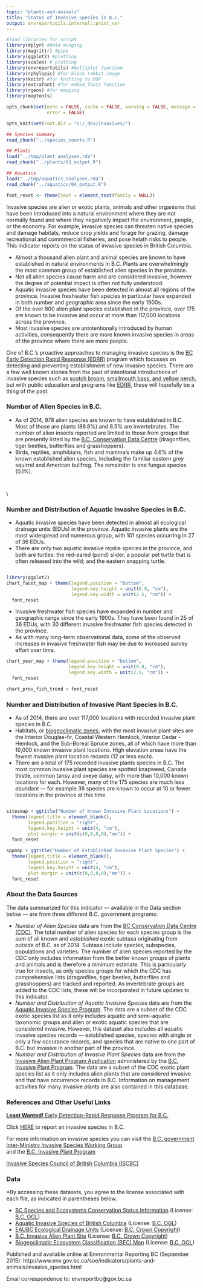 ```yaml
---
topic: "plants-and-animals"
title: "Status of Invasive Species in B.C."
output: envreportutils.internal::print_ver
---
```

<!--
Copyright 2018 Province of British Columbia

Licensed under the Apache License, Version 2.0 (the "License");
you may not use this file except in compliance with the License.
You may obtain a copy of the License at

http://www.apache.org/licenses/LICENSE-2.0

Unless required by applicable law or agreed to in writing, software distributed under the License is distributed on an "AS IS" BASIS,
WITHOUT WARRANTIES OR CONDITIONS OF ANY KIND, either express or implied.
See the License for the specific language governing permissions and limitations under the License.
-->




```r
#load libraries for script
library(dplyr) #data munging
library(magrittr) #pipe
library(ggplot2) #plotting
library(scales) # plotting
library(envreportutils) #multiplot function
library(rphylopic) #for black rabbit image
library(knitr) #for knitting to PDF
library(extrafont) #for embed_fonts function
library(rgeos) #for mapping
library(maptools)

opts_chunk$set(echo = FALSE, cache = FALSE, warning = FALSE, message = FALSE, 
               error = FALSE)

opts_knit$set(root.dir = "c:/_dev/invasives/")

## Species summary
read_chunk("../species_counts.R")

## Plants
load("../tmp/plant_analyses.rda")
read_chunk("../plants/03_output.R")

## Aquatics
load("../tmp/aquatics_analyses.rda")
read_chunk("../aquatics/04_output.R")

font_reset <- theme(text = element_text(family = NULL))

```



Invasive species are alien or exotic plants, animals and other organisms
that have been introduced into a natural environment where they are not
normally found and where they negatively impact the environment, people,
or the economy. For example, invasive species can threaten native species
and damage habitats, reduce crop yields and forage for grazing, damage
recreational and commmercial fisheries, and pose helath risks to people.
This indicator reports on the status of invasive species in British
Columbia.

-   Almost a thousand alien plant and animal species are known to have
    established in natural environments in B.C. Plants are
    overwhelmingly the most common group of established alien species in
    the province.
-   Not all alien species cause harm and are considered invasive,
    however the degree of potential impact is often not fully
    understood.
-   Aquatic invasive species have been detected in almost all regions of
    the province. Invasive freshwater fish species in particular have
    expanded in both number and geographic area since the early 1900s.
-   Of the over 800 alien plant species established in the province,
    over 175 are known to be invasive and occur at more than 117,000
    locations across the province.
-   Most invasive species are unintentionally introduced by human
    activities, consequently there are more known invasive species in
    areas of the province where there are more people.

One of B.C.'s proactive approaches to managing invasive species is the
[BC Early Detection Rapid Response
(EDRR)](https://www.for.gov.bc.ca/hra/invasive-species/edrr.htm) program
which focusses on detecting and preventing establishment of new invasive
species. There are a few well known stories from the past of intentional
introductions of invasive species such as [scotch
broom](http://ojs.library.ubc.ca/index.php/bcstudies/article/viewFile/345/1875),
[smallmouth bass, and yellow
perch](http://ibis.geog.ubc.ca/biodiversity/efauna/AlienSpeciesinBritishColumbiaHistoricalRecords.html#FishFrogs),
but with public education and programs like
[EDRR](https://www.for.gov.bc.ca/hra/invasive-species/edrr.htm), these
will hopefully be a thing of the past.

### Number of Alien Species in B.C.

-   As of 2014, 978 alien species are known to have established in B.C. Most of 
    those are plants (86.8%) and 8.5% are invertebrates. The number of alien 
    insects reported are limited to those from groups that are presently listed 
    by the [B.C. Conservation Data Centre](http://www.env.gov.bc.ca/cdc/) 
    (dragonflies, tiger beetles, butterflies and grasshoppers).
-   Birds, reptiles, amphibians, fish and mammals make up 4.6% of the
    known established alien species, including the familiar eastern grey
    squirrel and American bullfrog. The remainder is one fungus species
    (0.1%).
    
```r
```

```r
```

\\
\begin{center}
\includegraphics{images/squirrel_ds.jpg}\\*
Eastern grey squirrel (\textit{Sciurus carolinensis})\\*
Photo credit: Dominique Sigg
\end{center}
\newpage

### Number and Distribution of Aquatic Invasive Species in B.C.

-   Aquatic invasive species have been detected in almost all ecological
    drainage units (EDUs) in the province. Aquatic invasive plants are
    the most widespread and numerous group, with 101 species occurring
    in 27 of 36 EDUs.
-   There are only two aquatic invasive reptile species in the province,
    and both are turtles: the red-eared (pond) slider, a popular pet
    turtle that is often released into the wild; and the eastern
    snapping turtle.

```r

```


```r
library(ggplot2)
chart_facet_map + theme(legend.position = "bottom", 
                        legend.key.height = unit(0.8, "cm"), 
                        legend.key.width = unit(2.5, "cm")) +
  font_reset
```

\begin{center}
\includegraphics{images/bullfrog_lr.jpg}\\*
American bullfrog (\textit{Lithobates catesbeianus})\\*
Photo credit: Leah Ramsay
\end{center}

-   Invasive freshwater fish species have expanded in number and
    geographic range since the early 1900s. They have been found in 25
    of 36 EDUs, with 30 different invasive freshwater fish species
    detected in the province.
-   As with many long-term observational data, some of the observed
    increases in invasive freshwater fish may be due to increased survey
    effort over time.

```r
chart_year_map + theme(legend.position = "bottom", 
                       legend.key.height = unit(0.8, "cm"), 
                       legend.key.width = unit(2.5, "cm")) +
  font_reset
```


```r
chart_prov_fish_trend + font_reset
```


### Number and Distribution of Invasive Plant Species in B.C.

-   As of 2014, there are over 117,000 locations with recorded invasive
    plant species in B.C.
-   Habitats, or [biogeoclimatic
    zones](https://www.for.gov.bc.ca/hre/becweb/biogeoclimatic%20zones),
    with the most invasive plant sites are the Interior Douglas-fir,
    Coastal Western Hemlock, Interior Cedar - Hemlock, and the
    Sub-Boreal Spruce zones, all of which have more than 10,000 known
    invasive plant locations. High elevation areas have the fewest
    invasive plant location records (12 or less each).
-   There are a total of 175 recorded invasive plants species in B.C.
    The most common invasive plant species are spotted knapweed, Canada
    thistle, common tansy and oxeye daisy, with more than 10,000 known
    locations for each. However, many of the 175 species are much less
    abundant &mdash; for example 36 species are known to occur at 10 or fewer
    locations in the province at this time.

```r
```

```r
sitesmap + ggtitle("Number of Known Invasive Plant Locations") + 
  theme(legend.title = element_blank(), 
        legend.position = "right", 
        legend.key.height = unit(4, "cm"),
        plot.margin = unit(c(0,0,0,0),"mm")) +
  font_reset
  
sppmap + ggtitle("Number of Established Invasive Plant Species") + 
  theme(legend.title = element_blank(), 
        legend.position = "right", 
        legend.key.height = unit(4, "cm"),
        plot.margin = unit(c(0,0,0,0),"mm")) +
  font_reset
```

\begin{center}
\includegraphics[width=76mm]{images/Giant_hogweed_FLNRO_sm.jpg}\\*
Giant hogweed (\textit{Heracleum mantegazzianum})
\end{center}

### About the Data Sources

The data summarized for this indicator &mdash; available in the Data section
below &mdash; are from three different B.C. government programs:

-   *Number of Alien Species* data are from the [BC Conservation Data
    Centre (CDC)](http://www.env.gov.bc.ca/atrisk/toolintro.html).
    The total number of alien species for each species group is the sum
    of all known and *established* exotic subtaxa originating from
    outside of B.C. as of 2014. Subtaxa include species, subspecies, populations
    and varieties. The number of alien species reported by the CDC only includes
    information from the better known groups of plants and animals and is
    therefore a minimum estimate. This is particularly true for insects, as only
    species groups for which the CDC has comprehensive lists (dragonflies, tiger
    beetles, butterflies and grasshoppers) are tracked and reported. As
    invertebrate groups are added to the CDC lists, these will be incorporated
    in future updates to this indicator.
-   *Number and Distribution of Aquatic Invasive Species* data are from
    the [Aquatic Invasive Species
    Program](https://www.for.gov.bc.ca/hra/invasive-species/mussels.htm).
    The data are a subset of the CDC exotic species list as it only
    includes aquatic and semi-aquatic taxonomic groups and alien or
    exotic aquatic species that are considered invasive. However, this
    dataset also includes all aquatic invasive species records &mdash;
    established species, species with single or only a few occurance
    records, and species that are native to one part of B.C. but
    invasive in another part of the province.
-   *Number and Distribution of Invasive Plant Species* data are from
    the [Invasive Alien Plant Program
    Application](https://www.for.gov.bc.ca/hra/Plants/application.htm)
    administered by the [B.C. Invasive Plant
    Program](https://www.for.gov.bc.ca/hra/Plants/index.htm). The data
    are a subset of the CDC exotic plant species list as it only
    includes alien plants that are considered invasive and that have
    occurrence records in B.C. Information on management activities for
    many invasive plants are also contained in this database.

### References and Other Useful Links

[**Least Wanted!** Early Detection-Rapid Response Program for
B.C.](https://www.for.gov.bc.ca/hra/invasive-species/edrr.htm)

Click [HERE](http://www.reportinvasives.ca/) to report an invasive
species in B.C.

For more information on invasive species you can visit the [B.C.
government Inter-Ministry Invasive Species Working
Group](http://www.for.gov.bc.ca/hra/invasive-species/index.htm)\
 and the [B.C. Invasive Plant
Program](http://www.for.gov.bc.ca/hra/Plants/index.htm)

[Invasive Species Council of British Columbia
(ISCBC)](http://www.bcinvasives.ca/)

### Data

\*By accessing these datasets, you agree to the license associated with
each file, as indicated in parentheses below.

-   [BC Species and Ecosystems Conservation Status
    Information](http://catalogue.data.gov.bc.ca/dataset/bc-species-and-ecosystems-conservation-status-information)
    (License: [B.C.
    OGL](http://www.data.gov.bc.ca/local/dbc/docs/license/OGL-vbc2.0.pdf))
-   [Aquatic Invasive Species of British
    Columbia](http://catalogue.data.gov.bc.ca/dataset/aquatic-invasive-species-of-british-columbia)
    (License: [B.C.
    OGL](http://www.data.gov.bc.ca/local/dbc/docs/license/OGL-vbc2.0.pdf))
-   [EAUBC Ecological Drainage
    Units](http://catalogue.data.gov.bc.ca/dataset/eaubc-ecological-drainage-units)
    (License: [B.C. Crown
    Copyright](http://www2.gov.bc.ca/gov/admin/copyright.page))
-   [B.C. Invasive Alien Plant
    Site](http://catalogue.data.gov.bc.ca/dataset/invasive-alien-plant-site)
    (License: [B.C. Crown
    Copyright](http://www2.gov.bc.ca/gov/admin/copyright.page))
-   [Biogeoclimatic Ecosystem Classification (BEC)
    Map](http://catalogue.data.gov.bc.ca/dataset/biogeoclimatic-ecosystem-classification-bec-map)
    (License: [B.C.
    OGL](http://www.data.gov.bc.ca/local/dbc/docs/license/OGL-vbc2.0.pdf))

Published and available online at Envronmental Reporting BC (September 2015): http://www.env.gov.bc.ca/soe/indicators/plants-and-animals/invasive_species.html

Email correspondence to: envreportbc@gov.bc.ca
